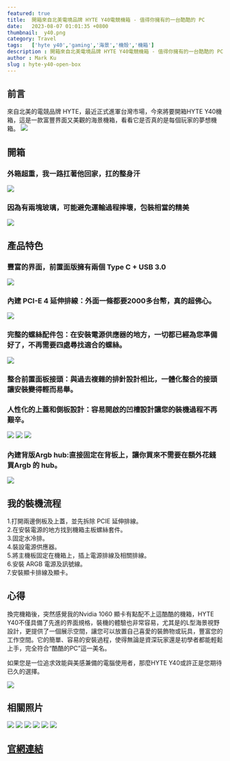 ```yaml
---
featured: true
title:  開箱來自北美電境品牌 HYTE Y40電競機箱 - 值得你擁有的一台酷酷的 PC
date:   2023-08-07 01:01:35 +0800
thumbnail:  y40.png
category: Travel
tags:   ['hyte y40','gaming','海景','機殼','機箱']
description : 開箱來自北美電境品牌 HYTE Y40電競機箱 - 值得你擁有的一台酷酷的 PC
author : Mark Ku
slug : hyte-y40-open-box
--- 
```

## 前言
來自北美的電競品牌 HYTE，最近正式進軍台灣市場，今來將要開箱HYTE Y40機箱，這是一款富豐界面又美觀的海景機箱，看看它是否真的是每個玩家的夢想機箱。
![](https://i.imgur.com/9IOZ7JE.png)

## 開箱
### 外箱超重，我一路扛著他回家，扛的整身汗
![](https://i.imgur.com/pE6VcqD.png)
### 因為有兩塊玻璃，可能避免運輸過程摔壞，包裝相當的精美
![](https://i.imgur.com/v2UsIeR.jpg)

## 產品特色
### 豐富的界面，前置面版擁有兩個 Type C + USB 3.0
![](https://i.imgur.com/ZWPJMBi.png)

### 內建 PCI-E 4 延伸排線：外面一條都要2000多台幣，真的超佛心。
![](https://i.imgur.com/Pb9r0Aw.png)
### 完整的螺絲配件包：在安裝電源供應器的地方，一切都已經為您準備好了，不再需要四處尋找適合的螺絲。
![](https://i.imgur.com/uZgpbLh.jpg)

### 整合前置面板接頭：與過去複雜的排針設計相比，一體化整合的接頭讓安裝變得輕而易舉。
### 人性化的上蓋和側板設計：容易開啟的凹槽設計讓您的裝機過程不再艱辛。
![](https://i.imgur.com/0LeJ4br.jpg)
![](https://i.imgur.com/VX4xPJP.jpg)
![](https://i.imgur.com/44RP6Wf.jpg)
### 內建背版Argb hub:直接固定在背板上，讓你買來不需要在額外花錢買Argb 的 hub。
![](https://i.imgur.com/ooXSbxK.jpg)

## 我的裝機流程
1.打開兩邊側板及上蓋，並先拆除 PCIE 延伸排線。  
2.在安裝電源的地方找到機箱主板螺絲套件。  
3.固定水冷排。  
4.裝設電源供應器。  
5.將主機板固定在機箱上，插上電源排線及相關排線。  
6.安裝 ARGB 電源及訊號線。  
7.安裝顯卡排線及顯卡。  

## 心得
換完機箱後，突然感覺我的Nvidia 1060 顯卡有點配不上這酷酷的機箱，HYTE Y40不僅具備了先進的界面規格，裝機的體驗也非常容易，尤其是的L型海景視野設計，更提供了一個展示空間，讓您可以放置自己喜愛的裝飾物或玩具，豐富您的工作空間。它的簡單、容易的安裝過程，使得無論是資深玩家還是初學者都能輕鬆上手，完全符合“酷酷的PC”這一美名。

如果您是一位追求效能與美感兼備的電腦使用者，那麼HYTE Y40或許正是您期待已久的選擇。

![](https://i.imgur.com/646ZXOW.jpg)

## 相關照片
![](https://i.imgur.com/Xi9L0cm.jpg)
![](https://i.imgur.com/RjT3uGR.jpg)
![](https://i.imgur.com/NSiVpHm.jpg)
![](https://i.imgur.com/moKJDJw.jpg)
![](https://i.imgur.com/fbnykwt.jpg)
![](https://i.imgur.com/OfDGJSB.jpg)

## [官網連結](https://hyte.com/store/y40?v=133)



